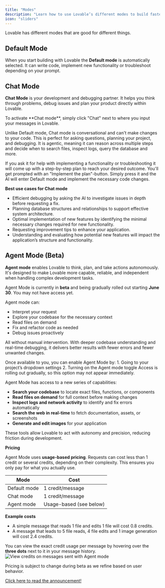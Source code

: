 ```yaml
---
title: "Modes"
description: "Learn how to use Lovable’s different modes to build faster and smarter."
icon: "sliders"
---
```


Lovable has different modes that are good for different things. 

## Default Mode

When you start building with Lovable the **Default mode** is automatically selected. It can write code, implement new functionality or troubleshoot depending on your prompt. 

## Chat Mode

**Chat Mode** is your development and debugging partner. It helps you think through problems, debug issues and plan your product directly within Lovable.

<Card title="Activate Chat mode" img="/assets/features/images/chat-mode-edit.png">
  To activate **Chat mode**, simply click "Chat" next to where you input your messages in Lovable. 
</Card>

Unlike Default mode, Chat mode is conversational and can't make changes to your code. This is perfect for asking questions, planning your project, and debugging. It is agentic, meaning it can reason across multiple steps and decide when to search files, inspect logs, query the database and more. 

If you ask it for help with implementing a functionality or troubleshooting it will come up with a step-by-step plan to reach your desired outcome. You'll get prompted with an "Implement the plan"-button. Simply press it and the AI will enter Default mode and implement the necessary code changes. 

**Best use cases for Chat mode**

- Efficient debugging by asking the AI to investigate issues in depth before requesting a fix.
- Planning database structures and relationships to support effective system architecture.
- Optimal implementation of new features by identifying the minimal necessary changes required for new functionality.
- Requesting improvement tips to enhance your application. 
- Understanding and evaluating how potential new features will impact the application’s structure and functionality. 

## Agent Mode (Beta)

**Agent mode** enables Lovable to think, plan, and take actions autonomously. It's designed to make Lovable more capable, reliable, and independent when handling complex development tasks.  

<Note> Agent Mode is currently in **beta** and being gradually rolled out starting **June 30**. You may not have access yet. </Note>

Agent mode can:
- Interpret your request
- Explore your codebase for the necessary context
- Read files on demand
- Fix and refactor code as needed
- Debug issues proactively

All without manual intervention. With deeper codebase understanding and real-time debugging, it delivers better results with fewer errors and fewer unwanted changes.

<Card title="Activate Agent mode" img="/assets/features/videos/agent-mode-toggle.gif">
Once available to you, you can enable Agent Mode by:
  1. Going to your project’s dropdown settings
  2. Turning on the Agent mode toggle
</Card>
<Warning>Access is rolling out gradually, so this option may not appear immediately.</Warning>

Agent Mode has access to a new series of capabilities:

- **Search your codebase** to locate exact files, functions, or components
- **Read files on demand** for full context before making changes
- **Inspect logs and network activity** to identify and fix errors automatically
- **Search the web in real-time** to fetch documentation, assets, or screenshots
- **Generate and edit images** for your application

These tools allow Lovable to act with autonomy and precision, reducing friction during development.

**Pricing**

Agent Mode uses **usage-based pricing**. Requests can cost less than 1 credit or several credits, depending on their complexity. This ensures you only pay for what you actually use.

| Mode         | Cost                  |
|--------------|-----------------------|
| Default mode | 1 credit/message      |
| Chat mode    | 1 credit/message      |
| Agent mode   | Usage-based (see below) |

**Example costs**

- A simple message that reads 1 file and edits 1 file will cost 0.8 credits.
- A message that leads to 5 file reads, 4 file edits and 1 image generation will cost 2.4 credits.

You can view the exact credit usage per message by hovering over the **three dots** next to it in your message history.
![View credits on messages sent with Agent mode](/assets/features/images/view-credits-on-message-agent.png)

<Note>Pricing is subject to change during beta as we refine based on user behavior.</Note>

[Click here to read the announcement!](https://lovable.dev/blog/agent-mode-beta)